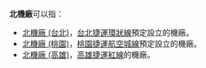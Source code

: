 '''北機廠'''可以指：
*[[北機廠_(台北)|北機廠 (台北)]]，[[台北捷運|台北捷運]][[環狀線_(台北捷運)|環狀線]]預定設立的機廠。
*[[北機廠_(桃園)|北機廠 (桃園)]]，[[桃園捷運|桃園捷運]][[桃園捷運綠線|航空城線]]預定設立的機廠。
*[[北機廠_(高雄)|北機廠 (高雄)]]，[[高雄捷運|高雄捷運]][[高雄捷運紅線|紅線]]的機廠。

{{disambig|Cat=三字建築物消歧義}}